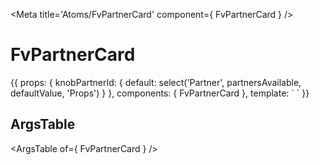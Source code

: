 
<Meta title='Atoms/FvPartnerCard' component={ FvPartnerCard } />

# FvPartnerCard

<Canvas>
<Story name='Common' height='150px'>{{  props: {
    knobPartnerId: {
      default: select('Partner', partnersAvailable, defaultValue, 'Props')
    }
  },
  components: { FvPartnerCard },
  template: `<FvPartnerCard
    :partnerId="knobPartnerId"
  >
  </FvPartnerCard>`
}}</Story>
</Canvas>

## ArgsTable

<ArgsTable of={ FvPartnerCard } />

